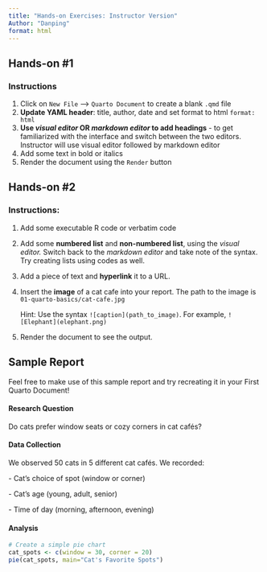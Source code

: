 ```yaml
---
title: "Hands-on Exercises: Instructor Version"
Author: "Danping"
format: html
---
```


## Hands-on #1

### Instructions

1.  Click on `New File` –\> `Quarto Document` to create a blank `.qmd` file
2.  **Update YAML header**: title, author, date and set format to html `format: html`
3.  **Use *visual editor* OR *markdown editor* to add headings** - to get familiarized with the interface and switch between the two editors. Instructor will use visual editor followed by markdown editor
4.  Add some text in bold or italics
5.  Render the document using the `Render` button

## Hands-on #2

### Instructions:

1.  Add some executable R code or verbatim code

2.  Add some **numbered list** and **non-numbered list**, using the *visual editor.* Switch back to the *markdown editor* and take note of the syntax. Try creating lists using codes as well.

3.  Add a piece of text and **hyperlink** it to a URL.

4.  Insert the **image** of a cat cafe into your report. The path to the image is `01-quarto-basics/cat-cafe.jpg`

    ::: callout-tip
    Hint: Use the syntax `![caption](path_to_image)`. For example, `![Elephant](elephant.png)`
    :::

5.  Render the document to see the output.

## Sample Report

Feel free to make use of this sample report and try recreating it in your First Quarto Document!

#### Research Question

Do cats prefer window seats or cozy corners in cat cafés?

#### Data Collection

We observed 50 cats in 5 different cat cafés. We recorded:

\- Cat's choice of spot (window or corner)

\- Cat's age (young, adult, senior)

\- Time of day (morning, afternoon, evening)

#### Analysis

```r

# Create a simple pie chart
cat_spots <- c(window = 30, corner = 20)
pie(cat_spots, main="Cat's Favorite Spots")

```
